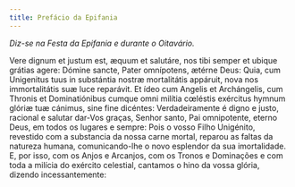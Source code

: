 ```yaml
---
title: Prefácio da Epifania
---
```


<em>Diz-se na Festa da Epifania e durante o Oitavário.</em>

<div class="grid grid-cols-2 gap-5">
  <span class="text-justify">
    Vere dignum et justum est, æquum et salutáre, nos tibi semper et ubique
    grátias agere: Dómine sancte, Pater omnípotens, ætérne Deus: Quia, cum
    Unigenitus tuus in substántia nostræ mortalitátis appáruit, nova nos
    immortalitátis suæ luce reparávit. Et ídeo cum Angelis et Archángelis, cum
    Thronis et Dominatiónibus cumque omni milítia cœléstis exércitus hymnum
    glóriæ tuæ cánimus, sine fine dicéntes:
  </span>
  <span class="text-justify">
    Verdadeiramente é digno e justo, racional e salutar dar-Vos graças, Senhor
    santo, Pai omnipotente, eterno Deus, em todos os lugares e sempre: Pois o
    vosso Filho Unigénito, revestido com a substancia da nossa carne mortal,
    reparou as faltas da natureza humana, comunicando-lhe o novo esplendor da
    sua imortalidade. E, por isso, com os Anjos e Arcanjos, com os Tronos e
    Dominações e com toda a milícia do exército celestial, cantamos o hino da
    vossa glória, dizendo incessantemente:
  </span>
</div>
